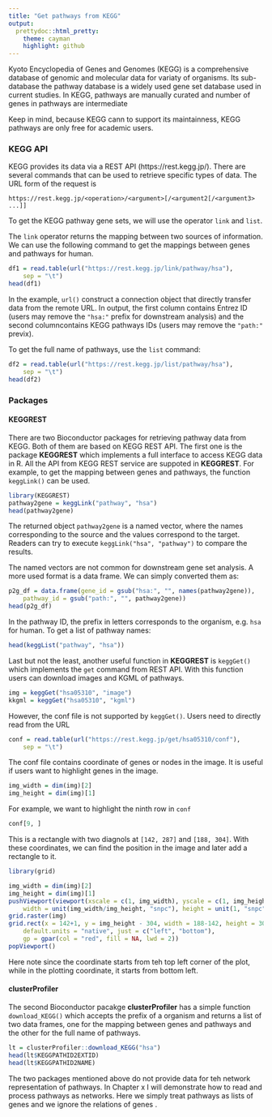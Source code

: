 ```yaml
---
title: "Get pathways from KEGG"
output:
  prettydoc::html_pretty:
    theme: cayman
    highlight: github
---
```


Kyoto Encyclopedia of Genes and Genomes (KEGG) is a comprehensive database of
genomic and molecular data for variaty of organisms. Its sub-database the
pathway database is a widely used gene set database used in current studies.
In KEGG, pathways are manually curated and number of genes in pathways are
intermediate

Keep in mind, because KEGG cann to support its maintainness, KEGG pathways are only free for academic users. 

### KEGG API


KEGG provides its data via a REST API (https://rest.kegg.jp/). There are
several commands that can be used to retrieve specific types of data. The URL form of the request is 

```
https://rest.kegg.jp/<operation>/<argument>[/<argument2[/<argument3> ...]]
```

To get the KEGG pathway gene sets, we will use the operator `link` and `list`.

The `link` operator returns the mapping between two sources of information. We can use
the following command to get the mappings between genes and pathways for human.


```r
df1 = read.table(url("https://rest.kegg.jp/link/pathway/hsa"), 
    sep = "\t")
head(df1)
```

In the example, `url()` construct a connection object that directly transfer
data from the remote URL. In output, the first column contains Entrez ID
(users may remove the `"hsa:"` prefix for downstream analysis) and the second
columncontains KEGG pathways IDs (users may remove the `"path:"` previx).

To get the full name of pathways, use the `list` command:

```r
df2 = read.table(url("https://rest.kegg.jp/list/pathway/hsa"), 
    sep = "\t")
head(df2)
```


### Packages 

#### KEGGREST

There are two Bioconductor packages for retrieving pathway data from KEGG. Both of them are based on KEGG REST API. The first one is the package **KEGGREST** which
implements a full interface to access KEGG data in R. All the API from KEGG REST service are suppoted in **KEGGREST**. For example, to get the mapping
between genes and pathways, the function `keggLink()` can be used.

```r
library(KEGGREST)
pathway2gene = keggLink("pathway", "hsa")
head(pathway2gene)
```

The returned object `pathway2gene` is a named vector, where the names corresponding to the source and the values correspond to the target. Readers can try to
execute `keggLink("hsa", "pathway")` to compare the results.

The named vectors are not common for downstream gene set analysis. A more used format is a data frame. We can simply converted them as:

```r
p2g_df = data.frame(gene_id = gsub("hsa:", "", names(pathway2gene)),
    pathway_id = gsub("path:", "", pathway2gene))
head(p2g_df)
```

In the pathway ID, the prefix in letters corresponds to the organism, e.g. `hsa` for human. 
To get a list of pathway names:

```r
head(keggList("pathway", "hsa"))
```

Last but not the least, another useful function in **KEGGREST** is `keggGet()` which implements the `get` command from REST API. With this function users can download
images and KGML of pathways.

```r
img = keggGet("hsa05310", "image")
kkgml = keggGet("hsa05310", "kgml")
``` 

However, the conf file is not supported by `keggGet()`. Users need to directly read from the URL

```r
conf = read.table(url("https://rest.kegg.jp/get/hsa05310/conf"),
    sep = "\t")
```

The conf file contains coordinate of genes or nodes in the image. It is useful if users want to highlight genes in the image.

```r
img_width = dim(img)[2]
img_height = dim(img)[1]
```

For example, we want to highlight the ninth row in `conf`

```r
conf[9, ]
```

This is a rectangle with two diagnols at `[142, 287]` and `[188, 304]`. With these coordinates,
we can find the position in the image and later add a rectangle to it.

```r
library(grid)

img_width = dim(img)[2]
img_height = dim(img)[1]
pushViewport(viewport(xscale = c(1, img_width), yscale = c(1, img_height),
    width = unit(img_width/img_height, "snpc"), height = unit(1, "snpc")))
grid.raster(img)
grid.rect(x = 142+1, y = img_height - 304, width = 188-142, height = 304-287, 
    default.units = "native", just = c("left", "bottom"),
    gp = gpar(col = "red", fill = NA, lwd = 2))
popViewport()
```

Here note since the coordinate starts from teh top left corner of the plot, while in the plotting 
coordinate, it starts from bottom left.

#### clusterProfiler

The second Bioconductor pacakge **clusterProfiler** has a simple function `download_KEGG()` which accepts the prefix of a organism and returns a list of two data frames,
one for the mapping between genes and pathways and the other for the full name of pathways.

```r
lt = clusterProfiler::download_KEGG("hsa")
head(lt$KEGGPATHID2EXTID)
head(lt$KEGGPATHID2NAME)
```

The two packages mentioned above do not provide data for teh network representation of pathways. In Chapter x I will demonstrate how to read and process pathways as networks. Here
we simply treat pathways as lists of genes and we ignore the relations of genes .
